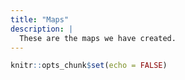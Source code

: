 ```yaml
---
title: "Maps"
description: |
  These are the maps we have created. 
---
```


```r
knitr::opts_chunk$set(echo = FALSE)
```